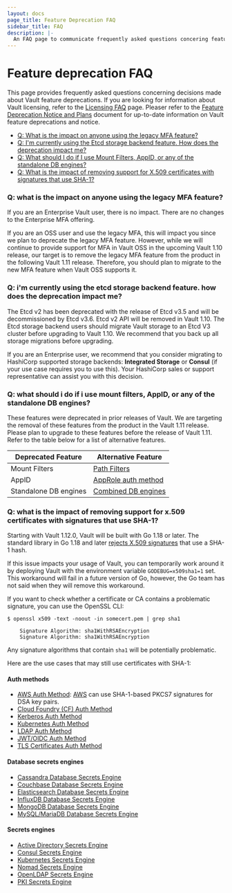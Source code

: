 ```yaml
---
layout: docs
page_title: Feature Deprecation FAQ
sidebar_title: FAQ
description: |-
  An FAQ page to communicate frequently asked questions concering feature deprecations.
---
```


# Feature deprecation FAQ

This page provides frequently asked questions concerning decisions made about Vault feature deprecations. If you are looking for information about Vault licensing, refer to the [Licensing FAQ](/vault/docs/enterprise/license/faq) page. Pleaser refer to the [Feature Deprecation Notice and Plans](/vault/docs/deprecation) document for up-to-date information on Vault feature deprecations and notice.

- [Q: What is the impact on anyone using the legacy MFA feature?](#q-what-is-the-impact-on-anyone-using-the-legacy-mfa-feature)
- [Q: I'm currently using the Etcd storage backend feature. How does the deprecation impact me?](#q-i-m-currently-using-the-etcd-storage-backend-feature-how-does-the-deprecation-impact-me)
- [Q: What should I do if I use Mount Filters, AppID, or any of the standalone DB engines?](#q-what-should-i-do-if-i-use-mount-filters-appid-or-any-of-the-standalone-db-engines)
- [Q: What is the impact of removing support for X.509 certificates with signatures that use SHA-1?](#q-what-is-the-impact-of-removing-support-for-x-509-certificates-with-signatures-that-use-sha-1)

### Q: what is the impact on anyone using the legacy MFA feature?

If you are an Enterprise Vault user, there is no impact. There are no changes to the Enterprise MFA offering.

If you are an OSS user and use the legacy MFA, this will impact you since we plan to deprecate the legacy MFA feature. However, while we will continue to provide support for MFA in Vault OSS in the upcoming Vault 1.10 release, our target is to remove the legacy MFA feature from the product in the following Vault 1.11 release. Therefore, you should plan to migrate to the new MFA feature when Vault OSS supports it.

### Q: i'm currently using the etcd storage backend feature. how does the deprecation impact me?

The Etcd v2 has been deprecated with the release of Etcd v3.5 and will be decommissioned by Etcd v3.6. Etcd v2 API will be removed in Vault 1.10. The Etcd storage backend users should migrate Vault storage to an Etcd V3 cluster before upgrading to Vault 1.10. We recommend that you back up all storage migrations before upgrading.

If you are an Enterprise user, we recommend that you consider migrating to HashiCorp supported storage backends: **Integrated Storage** or **Consul** (if your use case requires you to use this). Your HashiCorp sales or support representative can assist you with this decision.

### Q: what should i do if i use mount filters, AppID, or any of the standalone DB engines?

These features were deprecated in prior releases of Vault. We are targeting the removal of these features from the product in the Vault 1.11 release. Please plan to upgrade to these features before the release of Vault 1.11. Refer to the table below for a list of alternative features.

| Deprecated Feature    | Alternative Feature                                                                                                 |
| --------------------- | ------------------------------------------------------------------------------------------------------------------- |
| Mount Filters         | [Path Filters](https://www.vaultproject.io/api-docs/system/replication/replication-performance#create-paths-filter) |
| AppID                 | [AppRole auth method](/vault/docs/auth/approle)                                                                           |
| Standalone DB engines | [Combined DB engines](/vault/docs/secrets/databases)                                                                      |

### Q: what is the impact of removing support for x.509 certificates with signatures that use SHA-1?

Starting with Vault 1.12.0, Vault will be built with Go 1.18 or later.
The standard library in Go 1.18 and later [rejects X.509 signatures](https://go.dev/doc/go1.18#sha1) that use a SHA-1 hash.

If this issue impacts your usage of Vault, you can temporarily work around it by deploying Vault with the environment variable `GODEBUG=x509sha1=1` set.
This workaround will fail in a future version of Go, however, the Go team has not said when they will remove this workaround.

If you want to check whether a certificate or CA contains a problematic signature, you can use the OpenSSL CLI:

```shell-session
$ openssl x509 -text -noout -in somecert.pem | grep sha1

    Signature Algorithm: sha1WithRSAEncryption
    Signature Algorithm: sha1WithRSAEncryption
```

Any signature algorithms that contain `sha1` will be potentially problematic.

Here are the use cases that may still use certificates with SHA-1:

#### Auth methods

- [AWS Auth Method](/vault/docs/auth/aws): [AWS](https://docs.aws.amazon.com/AWSEC2/latest/UserGuide/instance-identity-documents.html) can use SHA-1-based PKCS7 signatures for DSA key pairs.
- [Cloud Foundry (CF) Auth Method ](/vault/docs/auth/cf)
- [Kerberos Auth Method](/vault/docs/auth/kerberos)
- [Kubernetes Auth Method](/vault/docs/auth/kubernetes)
- [LDAP Auth Method](/vault/docs/auth/ldap)
- [JWT/OIDC Auth Method](/vault/docs/auth/jwt/)
- [TLS Certificates Auth Method](/vault/docs/auth/cert)

#### Database secrets engines

- [Cassandra Database Secrets Engine](/vault/docs/secrets/databases/cassandra)
- [Couchbase Database Secrets Engine](/vault/docs/secrets/databases/couchbase)
- [Elasticsearch Database Secrets Engine](/vault/docs/secrets/databases/elasticdb)
- [InfluxDB Database Secrets Engine](/vault/docs/secrets/databases/influxdb)
- [MongoDB Database Secrets Engine](/vault/docs/secrets/databases/mongodb)
- [MySQL/MariaDB Database Secrets Engine](/vault/docs/secrets/databases/mysql-maria)

#### Secrets engines

- [Active Directory Secrets Engine](/vault/docs/secrets/ad)
- [Consul Secrets Engine](/vault/docs/secrets/consul)
- [Kubernetes Secrets Engine](/vault/docs/secrets/kubernetes)
- [Nomad Secrets Engine](/vault/docs/secrets/nomad)
- [OpenLDAP Secrets Engine](/vault/docs/secrets/openldap)
- [PKI Secrets Engine](/vault/docs/secrets/pki/)